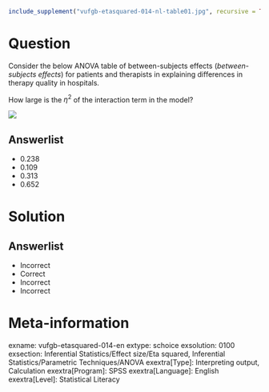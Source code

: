 ```r
include_supplement("vufgb-etasquared-014-nl-table01.jpg", recursive = TRUE)
```

Question
========

Consider the below ANOVA table of between-subjects effects (*between-subjects effects*) for patients and therapists in explaining differences in therapy quality in hospitals.

How large is the $\eta^{2}$ of the interaction term in the model?


![](vufgb-etasquared-014-nl-table01.jpg)
  
Answerlist
----------
* 0.238
* 0.109
* 0.313
* 0.652

Solution
========

Answerlist
----------
* Incorrect
* Correct
* Incorrect
* Incorrect

Meta-information
================
exname: vufgb-etasquared-014-en
extype: schoice
exsolution: 0100
exsection: Inferential Statistics/Effect size/Eta squared, Inferential Statistics/Parametric Techniques/ANOVA
exextra[Type]: Interpreting output, Calculation
exextra[Program]: SPSS
exextra[Language]: English
exextra[Level]: Statistical Literacy
